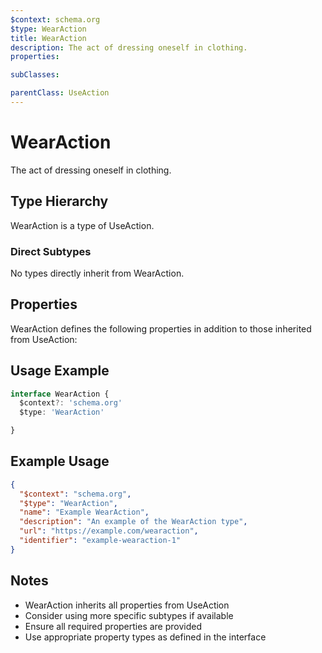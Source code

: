 ```yaml
---
$context: schema.org
$type: WearAction
title: WearAction
description: The act of dressing oneself in clothing.
properties:

subClasses:

parentClass: UseAction
---
```


# WearAction

The act of dressing oneself in clothing.

## Type Hierarchy

WearAction is a type of UseAction.

### Direct Subtypes

No types directly inherit from WearAction.

## Properties

WearAction defines the following properties in addition to those inherited from UseAction:



## Usage Example

```typescript
interface WearAction {
  $context?: 'schema.org'
  $type: 'WearAction'

}
```

## Example Usage

```json
{
  "$context": "schema.org",
  "$type": "WearAction",
  "name": "Example WearAction",
  "description": "An example of the WearAction type",
  "url": "https://example.com/wearaction",
  "identifier": "example-wearaction-1"
}
```

## Notes

- WearAction inherits all properties from UseAction
- Consider using more specific subtypes if available
- Ensure all required properties are provided
- Use appropriate property types as defined in the interface

